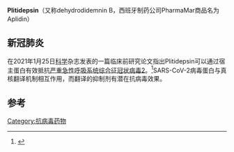 {{Chembox
| Watchedfields = changed
| verifiedrevid = 434307328
| ImageFile = Aplidine.svg
| ImageSize = 200px
| IUPACName = (''S'')-''N''-((''R'')-1-(((3''S'',6''R'',7''S'',10''R'',11''S'',15''S'',17''S'',20''S'',25a''S'')-10-((''S'')-''sec''-butyl)-11-hydroxy-20-isobutyl-15-isopropyl-3-(4-methoxybenzyl)-2,6,17-trimethyl-1,4,8,13,16,18,21-heptaoxodocosahydro-1''H''-pyrrolo[2,1-''f''][1,15,4,7,10,20]dioxatetraazacyclotricosin-7-yl)amino)-4-methyl-1-oxopentan-2-yl)-''N''-methyl-1-(2-oxopropanoyl)pyrrolidine-2-carboxamide
| OtherNames = Aplidine; Dehydrodidemnin B; Aplidin; ''N''-[1-(1,2-Dioxopropyl)-<small>L</small>-prolyl]didemnin A 
|Section1={{Chembox Identifiers
| CASNo = 137219-37-5
| CASNo_Ref = {{cascite|correct|CAS}}
| UNII_Ref = {{fdacite|correct|FDA}}
| UNII = Y76ID234HW
| PubChem = 9812534
| ChemSpiderID_Ref = {{chemspidercite|correct|chemspider}}
| ChemSpiderID = 26001665
| KEGG = D11032
| ChEBI = 90205
| ChEMBL = 451930
| DrugBank = DB04977
| SMILES = O=C([C@@H](NC([C@@H](C)C([C@@H](OC(C[C@H](O)[C@H](NC([C@@H](NC([C@H](N(C([C@H]1N(C(C(C)=O)=O)CCC1)=O)C)CC(C)C)=O)[C@@H](C)OC([C@H](CC2=CC=C(OC)C=C2)N3C)=O)=O)[C@@H](C)CC)=O)C(C)C)=O)=O)CC(C)C)N4[C@H](C3=O)CCC4
| StdInChI_Ref = {{stdinchicite|correct|chemspider}}
| StdInChI=1S/C59H91N7O14/c1-15-35(8)50-47(69)30-49(71)80-53(34(6)7)52(72)37(10)54(73)60-41(26-32(2)3)58(77)65-24-16-18-42(65)48(70)31-63(12)44(29-39-20-22-40(79-14)23-21-39)46(68)28-36(9)51(56(75)61-50)62-55(74)45(27-33(4)5)64(13)59(78)43-19-17-25-66(43)57(76)38(11)67/h20-23,32-37,41-45,47,50-51,53,69H,15-19,24-31H2,1-14H3,(H,60,73)(H,61,75)(H,62,74)/t35-,36-,37-,41-,42-,43-,44-,45+,47-,50+,51-,53-/m0/s1
| StdInChIKey_Ref = {{stdinchicite|correct|chemspider}}
| StdInChIKey = RZFJKZZAZSUBCF-VETSTYKFSA-N
  }}
|Section2={{Chembox Properties
| C=57 | H=87 | N=7 | O=15 
| Appearance = 
| Density = 
| MeltingPt = 
| BoilingPt = 
| Solubility =
  }}
|Section3={{Chembox Hazards
| MainHazards = 
| FlashPt = 
| AutoignitionPt =
  }}
| Section4 = {{Chembox Pharmacology
| ATCvet = 
| ATCCode_prefix = L01
| ATCCode_suffix = XX57
  }}
}}

'''Plitidepsin'''（又称dehydrodidemnin B，西班牙制药公司PharmaMar商品名为Aplidin）

==新冠肺炎==
在2021年1月25日[[科学_(期刊)|科学]]杂志发表的一篇临床前研究论文指出Plitidepsin可以通过宿主蛋白{{tsl|en|Eukaryotic translation elongation factor 1 alpha 1|eEF1A}}有效抵抗[[严重急性呼吸系统综合征冠状病毒2|严重急性呼吸系统综合征冠状病毒2]]。<ref>{{Cite web |url=https://science.sciencemag.org/content/early/2021/01/22/science.abf4058 |title=存档副本 |accessdate=2021-01-27 |archive-date=2021-02-08 |archive-url=https://web.archive.org/web/20210208003723/https://science.sciencemag.org/content/early/2021/01/22/science.abf4058 |dead-url=no }}</ref>SARS-CoV-2病毒蛋白与真核翻译机制相互作用，而翻译的抑制剂有潜在抗病毒效果。

==参考==
{{reflist}}

[[Category:抗病毒药物|Category:抗病毒药物]]